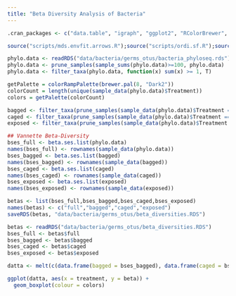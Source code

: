 ```yaml
---
title: "Beta Diversity Analysis of Bacteria"
---
```

<script>
$(document).ready(function() {
  $items = $('div#TOC li');
  $items.each(function(idx) {
    num_ul = $(this).parentsUntil('#TOC').length;
    $(this).css({'text-indent': num_ul * 10, 'padding-left': 0});
  });
});
</script>

```r
.cran_packages <- c("data.table", "igraph", "ggplot2", "RColorBrewer", "vegetarian", "vegan", "knitr");.inst <- .cran_packages %in% installed.packages();if(any(!.inst)) {install.packages(.cran_packages[!.inst])};.bioc_packages <- c("phyloseq"); if(any(!.inst)){source("http://bioconductor.org/biocLite.R");biocLite(.bioc_packages[!.inst], ask = F)}; sapply(c(.cran_packages, .bioc_packages), require, character.only = TRUE); 

source("scripts/mds.envfit.arrows.R");source("scripts/ordi.sf.R");source("scripts/Vannette.R");source("scripts/Tello.R");
```

```r
phylo.data <- readRDS("data/bacteria/germs_otus/bacteria_phyloseq.rds")
phylo.data <- prune_samples(sample_sums(phylo.data)>=100, phylo.data)
phylo.data <- filter_taxa(phylo.data, function(x) sum(x) >= 1, T)
```

```r
getPalette = colorRampPalette(brewer.pal(8, "Dark2"))
colorCount = length(unique(sample_data(phylo.data)$Treatment))
colors = getPalette(colorCount)

bagged <- filter_taxa(prune_samples(sample_data(phylo.data)$Treatment == "Bagged", phylo.data), function(x) sum(x) >= 1, T)
caged <- filter_taxa(prune_samples(sample_data(phylo.data)$Treatment == "Caged", phylo.data), function(x) sum(x) >= 1, T)
exposed <- filter_taxa(prune_samples(sample_data(phylo.data)$Treatment == "Exposed", phylo.data), function(x) sum(x) >= 1, T)

## Vannette Beta-Diversity
bses_full <- beta.ses.list(phylo.data)
names(bses_full) <- rownames(sample_data(phylo.data))
bses_bagged <- beta.ses.list(bagged)
names(bses_bagged) <- rownames(sample_data(bagged))
bses_caged <- beta.ses.list(caged)
names(bses_caged) <- rownames(sample_data(caged))
bses_exposed <- beta.ses.list(exposed)
names(bses_exposed) <- rownames(sample_data(exposed))

betas <- list(bses_full,bses_bagged,bses_caged,bses_exposed)
names(betas) <- c("full","bagged","caged","exposed")
saveRDS(betas, "data/bacteria/germs_otus/beta_diversities.RDS")
```

```r
betas <- readRDS("data/bacteria/germs_otus/beta_diversities.RDS")
bses_full <- betas$full
bses_bagged <- betas$bagged
bses_caged <- betas$caged
bses_exposed <- betas$exposed
```

```r
datta <- melt(c(data.frame(bagged = bses_bagged), data.frame(caged = bses_caged), data.frame(exposed = bses_exposed))); colnames(datta) <- c('beta', 'treatment')

ggplot(datta, aes(x = treatment, y = beta)) +
  geom_boxplot(colour = colors)
```



